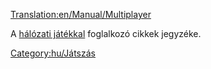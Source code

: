 [[Translation:en/Manual/Multiplayer]]

A [[hu/Manual/Hálózati játék|hálózati játékkal]] foglalkozó cikkek jegyzéke.

[[Category:hu/Játszás]]